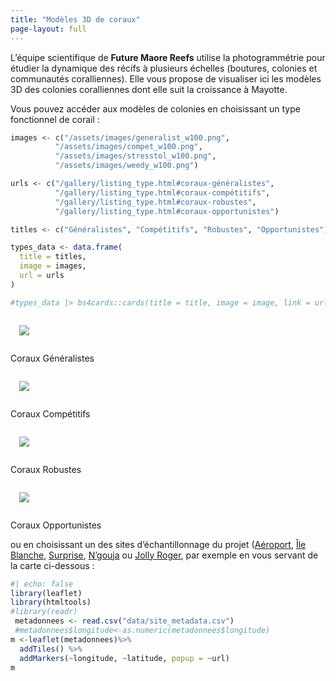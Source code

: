 ```yaml
---
title: "Modèles 3D de coraux"
page-layout: full
---
```


L'équipe scientifique de __Future Maore Reefs__ utilise la photogrammétrie pour étudier la dynamique des récifs à plusieurs échelles (boutures, colonies et communautés coralliennes). Elle vous propose de visualiser ici les modèles 3D des colonies coralliennes dont elle suit la croissance à Mayotte.

Vous pouvez accéder aux modèles de colonies en choisissant un type fonctionnel de corail :

```r

images <- c("/assets/images/generalist_w100.png",
          "/assets/images/compet_w100.png",
          "/assets/images/stresstol_w100.png",
          "/assets/images/weedy_w100.png")

urls <- c("/gallery/listing_type.html#coraux-généralistes",
          "/gallery/listing_type.html#coraux-compétitifs",
          "/gallery/listing_type.html#coraux-robustes",
          "/gallery/listing_type.html#coraux-opportunistes")

titles <- c("Généralistes", "Compétitifs", "Robustes", "Opportunistes")

types_data <- data.frame(
  title = titles,
  image = images,
  url = urls
)

#types_data |> bs4cards::cards(title = title, image = image, link = url, width = "row-cols-4")


```



:::{.d-flex .justify-content-evenly .align-items-center}

:::{.card .text-center .border-0 .mb-3 .shadow}

<a href="../gallery/listing_type.html#coraux-généralistes">
<img src="../assets/images/generalist_w100.png" class="card-img-top" style="padding: 1em;">
</a>

:::{.card-footer .bg-secondary}
Coraux Généralistes
:::

:::


:::{.card .text-center .border-0 .mb-3 .shadow}

<a href="../gallery/listing_type.html#coraux-compétitifs">
<img src="../assets/images/compet_w100.png" class="card-img-top" style="padding: 1em;">
</a>

:::{.card-footer .bg-warning}
Coraux Compétitifs
:::

:::


:::{.card .text-center .border-0 .mb-3 .shadow}

<a href="../gallery/listing_type.html#coraux-robustes">
<img src="../assets/images/stresstol_w100.png" class="card-img-top" style="padding: 1em;">
</a>

:::{.card-footer .bg-success}
Coraux Robustes
:::

:::


:::{.card .text-center .border-0 .mb-3 .shadow}

<a href="../gallery/listing_type.html#coraux-opportunistes">
<img src="../assets/images/weedy_w100.png" class="card-img-top" style="padding: 1em;">
</a>

:::{.card-footer .bg-info}
Coraux Opportunistes
:::

:::

:::



ou en choisissant un des sites d'échantillonnage du projet ([Aéroport](listing_site.html#aeroport), [Île Blanche](listing_site.html#ile-blanche), [Surprise](listing_site.html#surprise), [N'gouja](listing_site.html#ngouja) ou [Jolly Roger](listing_site.html#joly-roger), par exemple en vous servant de la carte ci-dessous :

```r
#| echo: false
library(leaflet)
library(htmltools)
#library(readr)
 metadonnees <- read.csv("data/site_metadata.csv")
 #metadonnees$longitude<-as.numeric(metadonnees$longitude)
m <-leaflet(metadonnees)%>% 
  addTiles() %>%
  addMarkers(~longitude, ~latitude, popup = ~url)
m
```

```{=html}
<!--
### Site

| Site          | Description | Image | Allez-y!                                         |
|--------------|--------------|--------------|------------------------------|
| Aeroport      | Lorem Ipsum |       | [Aeroport](listing_site.html#aeroport)           |
| Ile Blanche   | Lorem Ipsum |       | [Ile Blanche](listing_site.html#ile-blanche)     |
| Surprise      | Lorem Ipsum |       | [Surprise](listing_site.html#surprise)           |
| Ngouja        | Lorem Ipsum |       | [Ngouja](listing_site.html#ngouja)               |
| Joly Roger    | Lorem Ipsum |       | [Joly Roger](listing_site.html#joly-roger)       |
| Sakouli       | Lorem Ipsum |       | [Sakouli](listing_site.html#sakouli)             |
| Bandrele      | Lorem Ipsum |       | [Bandrele](listing_site.html#bandrele)           |
| Musical Plage | Lorem Ipsum |       | [Musical Plage](listing_site.html#musical-plage) |
-->
```
